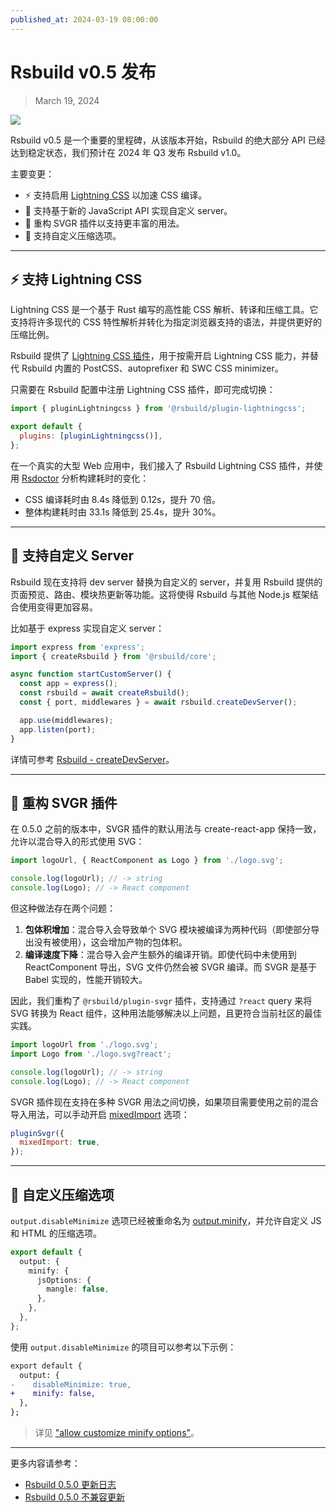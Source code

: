```yaml
---
published_at: 2024-03-19 08:00:00
---
```


# Rsbuild v0.5 发布

> March 19, 2024

![](https://assets.rspack.dev/rsbuild/rsbuild-banner-v0-5.png)

Rsbuild v0.5 是一个重要的里程碑，从该版本开始，Rsbuild 的绝大部分 API 已经达到稳定状态，我们预计在 2024 年 Q3 发布 Rsbuild v1.0。

主要变更：

- ⚡️ 支持启用 [Lightning CSS](https://lightningcss.dev/) 以加速 CSS 编译。
- 🌟 支持基于新的 JavaScript API 实现自定义 server。
- 🍭 重构 SVGR 插件以支持更丰富的用法。
- 📍 支持自定义压缩选项。

---

## ⚡️ 支持 Lightning CSS

Lightning CSS 是一个基于 Rust 编写的高性能 CSS 解析、转译和压缩工具。它支持将许多现代的 CSS 特性解析并转化为指定浏览器支持的语法，并提供更好的压缩比例。

Rsbuild 提供了 [Lightning CSS 插件](/plugins/list/plugin-lightningcss)，用于按需开启 Lightning CSS 能力，并替代 Rsbuild 内置的 PostCSS、autoprefixer 和 SWC CSS minimizer。

只需要在 Rsbuild 配置中注册 Lightning CSS 插件，即可完成切换：

```js title="rsbuild.config.ts"
import { pluginLightningcss } from '@rsbuild/plugin-lightningcss';

export default {
  plugins: [pluginLightningcss()],
};
```

在一个真实的大型 Web 应用中，我们接入了 Rsbuild Lightning CSS 插件，并使用 [Rsdoctor](https://rsdoctor.dev/) 分析构建耗时的变化：

- CSS 编译耗时由 8.4s 降低到 0.12s，提升 70 倍。
- 整体构建耗时由 33.1s 降低到 25.4s，提升 30%。

---

## 🌟 支持自定义 Server

Rsbuild 现在支持将 dev server 替换为自定义的 server，并复用 Rsbuild 提供的页面预览、路由、模块热更新等功能。这将使得 Rsbuild 与其他 Node.js 框架结合使用变得更加容易。

比如基于 express 实现自定义 server：

```ts
import express from 'express';
import { createRsbuild } from '@rsbuild/core';

async function startCustomServer() {
  const app = express();
  const rsbuild = await createRsbuild();
  const { port, middlewares } = await rsbuild.createDevServer();

  app.use(middlewares);
  app.listen(port);
}
```

详情可参考 [Rsbuild - createDevServer](https://rsbuild.dev/zh/api/javascript-api/instance#rsbuildcreatedevserver)。

---

## 🍭 重构 SVGR 插件

在 0.5.0 之前的版本中，SVGR 插件的默认用法与 create-react-app 保持一致，允许以混合导入的形式使用 SVG：

```js
import logoUrl, { ReactComponent as Logo } from './logo.svg';

console.log(logoUrl); // -> string
console.log(Logo); // -> React component
```

但这种做法存在两个问题：

1. **包体积增加**：混合导入会导致单个 SVG 模块被编译为两种代码（即使部分导出没有被使用），这会增加产物的包体积。
2. **编译速度下降**：混合导入会产生额外的编译开销。即使代码中未使用到 ReactComponent 导出，SVG 文件仍然会被 SVGR 编译。而 SVGR 是基于 Babel 实现的，性能开销较大。

因此，我们重构了 `@rsbuild/plugin-svgr` 插件，支持通过 `?react` query 来将 SVG 转换为 React 组件，这种用法能够解决以上问题，且更符合当前社区的最佳实践。

```jsx
import logoUrl from './logo.svg';
import Logo from './logo.svg?react';

console.log(logoUrl); // -> string
console.log(Logo); // -> React component
```

SVGR 插件现在支持在多种 SVGR 用法之间切换，如果项目需要使用之前的混合导入用法，可以手动开启 [mixedImport](/plugins/list/plugin-svgr#mixedimport) 选项：

```js
pluginSvgr({
  mixedImport: true,
});
```

---

## 📍 自定义压缩选项

`output.disableMinimize` 选项已经被重命名为 [output.minify](/config/output/minify)，并允许自定义 JS 和 HTML 的压缩选项。

```ts title="rsbuild.config.ts"
export default {
  output: {
    minify: {
      jsOptions: {
        mangle: false,
      },
    },
  },
};
```

使用 `output.disableMinimize` 的项目可以参考以下示例：

```diff
export default {
  output: {
-    disableMinimize: true,
+    minify: false,
  },
};
```

> 详见 ["allow customize minify options"](https://github.com/web-infra-dev/rsbuild/issues/1681)。

---

更多内容请参考：

- [Rsbuild 0.5.0 更新日志](https://github.com/web-infra-dev/rsbuild/releases/tag/v0.5.0)
- [Rsbuild 0.5.0 不兼容更新](https://github.com/web-infra-dev/rsbuild/discussions/1732)
